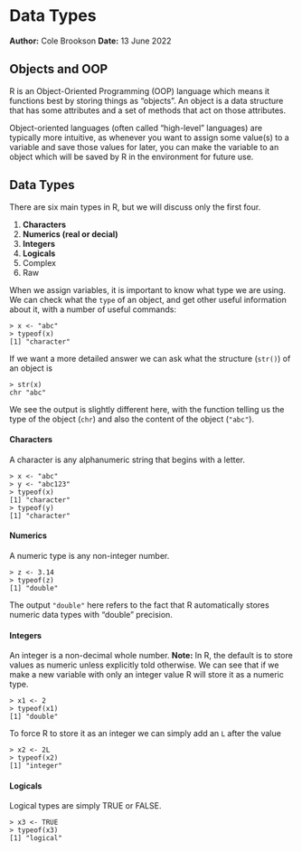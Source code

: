 # Data Types
**Author:** Cole Brookson
**Date:** 13 June 2022

## Objects and OOP

R is an Object-Oriented Programming (OOP) language which means it functions best by storing things as "objects". An object is a data structure that has some attributes and a set of methods that act on those attributes. 

Object-oriented languages (often called "high-level" languages) are typically more intuitive, as whenever you want to assign some value(s) to a variable and save those values for later, you can make the variable to an object which will be saved by R in the environment for future use. 

## Data Types

There are six main types in R, but we will discuss only the first four. 

1. **Characters**
2. **Numerics (real or decial)**
3. **Integers**
4. **Logicals**
5. Complex
6. Raw

When we assign variables, it is important to know what type we are using. We can check what the `type` of an object, and get other useful information about it, with a number of useful commands: 

```
> x <- "abc"
> typeof(x)
[1] "character"
```

If we want a more detailed answer we can ask what the structure (`str()`) of an object is

```
> str(x)
chr "abc"
```

We see the output is slightly different here, with the function telling us the type of the object (`chr`) and also the content of the object (`"abc"`). 

#### Characters

A character is any alphanumeric string that begins with a letter. 

```
> x <- "abc"
> y <- "abc123"
> typeof(x)
[1] "character"
> typeof(y)
[1] "character"
```
#### Numerics

A numeric type is any non-integer number. 

```
> z <- 3.14
> typeof(z)
[1] "double"
```

The output `"double"` here refers to the fact that R automatically stores numeric data types with "double" precision. 

#### Integers

An integer is a non-decimal whole number. **Note:** In R, the default is to store values as numeric unless explicitly told otherwise. We can see that if we make a new variable with only an integer value R will store it as a numeric type.

```
> x1 <- 2
> typeof(x1)
[1] "double"
```

To force R to store it as an integer we can simply add an `L` after the value

```
> x2 <- 2L
> typeof(x2)
[1] "integer"
```

#### Logicals

Logical types are simply TRUE or FALSE. 

```
> x3 <- TRUE
> typeof(x3)
[1] "logical"
```
